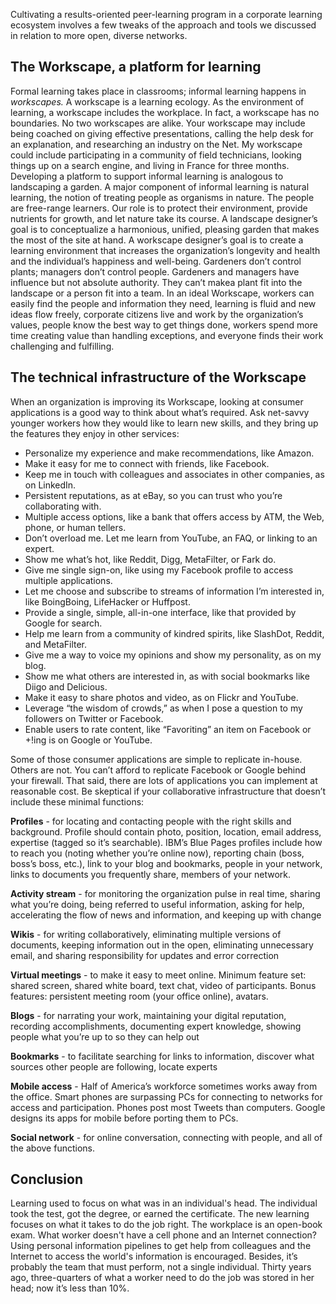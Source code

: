 Cultivating a results-oriented peer-learning program in a corporate learning ecosystem involves a few tweaks of the approach and tools we discussed in relation to more open, diverse networks.

== The Workscape, a platform for learning ==

Formal learning takes place in classrooms; informal learning happens in ''workscapes.'' A workscape is a learning ecology. As the environment of learning, a workscape includes the workplace. In fact, a workscape has no boundaries. No two workscapes are alike. Your workscape may include being coached on giving effective presentations, calling the help desk for an explanation, and researching an industry on the Net. My workscape could include participating in a community of field technicians, looking things up on a search engine, and living in France for three months. Developing a platform to support informal learning is analogous to landscaping a garden. A major component of informal learning is natural learning, the notion of treating people as organisms in nature. The people are free-range learners. Our role is to protect their environment, provide nutrients for growth, and let nature take its course. A landscape designer’s goal is to conceptualize a harmonious, unified, pleasing garden that makes the most of the site at hand. A workscape designer’s goal is to create a learning environment that increases the organization’s longevity and health and the individual’s happiness and well-being. Gardeners don’t control plants; managers don’t control people. Gardeners and managers have influence but not absolute authority. They can’t makea plant fit into the landscape or a person fit into a team. In an ideal Workscape, workers can easily find the people and information they need, learning is fluid and new ideas flow freely, corporate citizens live and work by the organization’s values, people know the best way to get things done, workers spend more time creating value than handling exceptions, and everyone finds their work challenging and fulfilling.

== The technical infrastructure of the Workscape ==

When an organization is improving its Workscape, looking at consumer applications is a good way to think about what’s required. Ask net-savvy younger workers how they would like to learn new skills, and they bring up the features they enjoy in other services:

* Personalize my experience and make recommendations, like Amazon.
* Make it easy for me to connect with friends, like Facebook.
* Keep me in touch with colleagues and associates in other companies, as on LinkedIn.
* Persistent reputations, as at eBay, so you can trust who you’re collaborating with.
* Multiple access options, like a bank that offers access by ATM, the Web, phone, or human tellers.
* Don’t overload me. Let me learn from YouTube, an FAQ, or linking to an expert.
* Show me what’s hot, like Reddit, Digg, MetaFilter, or Fark do.
* Give me single sign-on, like using my Facebook profile to access multiple applications.
* Let me choose and subscribe to streams of information I’m interested in, like BoingBoing, LifeHacker or Huffpost.
* Provide a single, simple, all-in-one interface, like that provided by Google for search.
* Help me learn from a community of kindred spirits, like SlashDot, Reddit, and MetaFilter.
* Give me a way to voice my opinions and show my personality, as on my blog.
* Show me what others are interested in, as with social bookmarks like Diigo and Delicious.
* Make it easy to share photos and video, as on Flickr and YouTube.
* Leverage “the wisdom of crowds,” as when I pose a question to my followers on Twitter or Facebook.
* Enable users to rate content, like “Favoriting” an item on Facebook or +!ing is on Google or YouTube.

Some of those consumer applications are simple to replicate in-house. Others are not. You can’t afford to replicate Facebook or Google behind your firewall. That said, there are lots of applications you can implement at reasonable cost. Be skeptical if your collaborative infrastructure that doesn’t include these minimal functions:

'''Profiles''' - for locating and contacting people with the right skills and background. Profile should contain photo, position, location, email address, expertise (tagged so it’s searchable). IBM’s Blue Pages profiles include how to reach you (noting whether you’re online now), reporting chain (boss, boss’s boss, etc.), link to your blog and bookmarks, people in your network, links to documents you frequently share, members of your network.

'''Activity stream''' - for monitoring the organization pulse in real time, sharing what you’re doing, being referred to useful information, asking for help, accelerating the flow of news and information, and keeping up with change

'''Wikis''' - for writing collaboratively, eliminating multiple versions of documents, keeping information out in the open, eliminating unnecessary email, and sharing responsibility for updates and error correction

'''Virtual meetings''' - to make it easy to meet online. Minimum feature set: shared screen, shared white board, text chat, video of participants. Bonus features: persistent meeting room (your office online), avatars.

'''Blogs''' - for narrating your work, maintaining your digital reputation, recording accomplishments, documenting expert knowledge, showing people what you’re up to so they can help out

'''Bookmarks''' - to facilitate searching for links to information, discover what sources other people are following, locate experts

'''Mobile access''' - Half of America’s workforce sometimes works away from the office. Smart phones are surpassing PCs for connecting to networks for access and participation. Phones post most Tweets than computers. Google designs its apps for mobile before porting them to PCs.

'''Social network''' - for online conversation, connecting with people, and all of the above functions.

== Conclusion ==

Learning used to focus on what was in an individual's head. The individual took the test, got the degree, or earned the certificate. The new learning focuses on what it takes to do the job right. The workplace is an open-book exam. What worker doesn't have a cell phone and an Internet connection? Using personal information pipelines to get help from colleagues and the Internet to access the world's information is encouraged. Besides, it’s probably the team that must perform, not a single individual. Thirty years ago, three-quarters of what a worker need to do the job was stored in her head; now it’s less than 10%.

